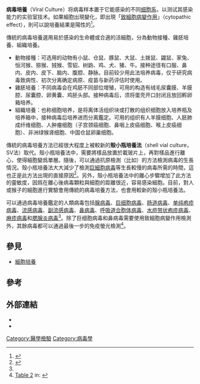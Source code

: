 '''病毒培養'''（Viral Culture）将病毒样本置于它能感染的不同[[细胞系|细胞系]]，以测试其感染能力的实验室技术。如果細胞出現變化，即出現「[[致細胞病變作用|致細胞病變作用]]」（cytopathic effect），則可以說培養結果是陽性的<ref>{{cite web|url=http://www.webmd.com/hw/health_guide_atoz/stv5474.asp|title=Viral culture|last=Curtis|first=Jeanette|author2=Caroline Rea|date=25 May 2007|work=WebMD|accessdate=2009-09-09|archive-date=2020-03-28|archive-url=https://web.archive.org/web/20200328164644/http://www.webmd.com/hw/health_guide_atoz/stv5474.asp|dead-url=no}}</ref>。

傳統的病毒培養選用易於感染的生命體或合適的活細胞，分為動物接種、雞胚培養、組織培養。
* 動物接種：可选用的动物有小鼠、仓鼠、豚鼠、大鼠、土拨鼠、鼹鼠、家兔、恒河猴、猕猴、狨猴、雪貂、树鼩、鸡、犬、猪、牛。接种途径有口服、鼻内、皮内、皮下、脑内、腹腔、静脉。目前较少用此法培养病毒，仅于研究病毒致病性、初次分离确定病原、疫苗与新药评估时使用。
* 雞胚培養：不同病毒会在鸡胚不同部位增殖，可用的构造有绒毛尿囊膜、羊膜腔、尿囊腔、卵黄囊、鸡胚头部。接种病毒后，须将蛋壳开口封闭且放回孵卵箱培养。
* 組織培養：也称细胞培养，是将离体活组织块或打散的组织细胞放入培养瓶及培养箱中，接种病毒后培养进而分离鑑定。可用的组织有人羊膜细胞、人胚肺成纤维细胞、人肿瘤细胞（子宫颈癌细胞、鼻咽上皮癌细胞、喉上皮癌细胞）、非洲绿猴肾细胞、中国仓鼠卵巢细胞。

傳統的病毒培養方法已經很大程度上被較新的'''殼小瓶培養法'''（shell vial culture，SV法）取代。殼小瓶培養法中，需要將樣品放置於載玻片上，再對樣品進行離心，使得細胞變爲單層。隨後，可以通過抗原檢測（比如{{link-en|免疫螢光|Immunofluorescence}}）的方法檢測病毒的生長情況。殼小瓶培養法大大減少了檢測[[巨細胞病毒|巨細胞病毒]]等生長較慢的病毒所需的時間，這也正是此方法出現的直接原因<ref>{{cite book|last=Storch|first=Gregory A.|author2=Bernard N. Fields |author3=David Mahan Knipe |author4=Peter M. Howley |title=Fields' Virology|editor=David Mahan Knipe, Peter M. Howley|publisher=Lippincott Williams & Wilkins|year=2007|edition=5th|volume=1|pages=3177|chapter=Diagnostic virology|isbn=0-7817-6060-7|url=https://books.google.com/?id=5O0somr0w18C&pg=RA1-PA570}}</ref>。另外，殼小瓶培養法中的離心步驟增加了此方法的靈敏度，因爲在離心後病毒顆粒與細胞的距離很近，容易感染細胞。目前，對人或猴子的細胞進行實驗會用傳統的病毒培養方法，也會用較新的殼小瓶培養法。

可以通過病毒培養鑑定的人類病毒包括[[腺病毒|腺病毒]]、[[巨细胞病毒|巨细胞病毒]]、[[肠道病毒|肠道病毒]]、[[单纯疱疹病毒|单纯疱疹病毒]]、[[流感病毒|流感病毒]]、[[副流感病毒|副流感病毒]]、[[鼻病毒|鼻病毒]]、[[呼吸道合胞体病毒|呼吸道合胞体病毒]]、[[水痘带状疱疹病毒|水痘带状疱疹病毒]]、[[麻疹病毒|麻疹病毒]]和[[腮腺炎病毒|腮腺炎病毒]]<ref name=Leland2007/>。除了巨细胞病毒和鼻病毒需要使用致細胞病變作用檢測外，其餘病毒都可以通過最後一步的免疫螢光檢測<ref name=Leland2007>[http://www.ncbi.nlm.nih.gov/pmc/articles/PMC1797634/table/t2/ Table 2] {{Wayback|url=http://www.ncbi.nlm.nih.gov/pmc/articles/PMC1797634/table/t2/ |date=20211119232540 }} in: {{cite journal |vauthors=Leland DS, Ginocchio CC |title=Role of cell culture for virus detection in the age of technology |journal=Clin. Microbiol. Rev. |volume=20 |issue=1 |pages=49–78 |date=January 2007 |pmid=17223623 |pmc=1797634 |doi=10.1128/CMR.00002-06 |url=}}</ref>。

==參見==
*[[細胞培養|細胞培養]]

==參考==
{{reflist}}

==外部連結==
* {{cite web|url=https://www.labcorp.com/wps/portal/!ut/p/c1/04_SB8K8xLLM9MSSzPy8xBz9CP0os_hACzO_QCM_IwMLXyM3AyNjMycDU2dXQwN3M6B8JG55AwMCusNB9uHXD5I3wAEcDfT9PPJzU_Uj9aPM40NdTYINPS2NDfxd3Q0MjMw9fTwtLfwNDYwN9UP0C3IjDLJMIhUB94XRqA!!/dl2/d1/L0lDU0lKSmdvS1VRIS9JSFNBQ0lpTXlDb3FiRURBSUEhIS9ZQTQ1NDUwLTVGMHN0eWp3LzdfVUU0UzFJOTMwT0VHMDAyN0lMSTk4TzEwMzEvcGxfX181MC9zcGZfQWN0aW9uTmFtZS9zcGZfQWN0aW9uTGlzdGVuZXI!/?testId=407761&spf_strutsAction=!2fshowDetail.do|title=Viral Culture, General|work=LabCorp|accessdate=2009-09-09|deadurl=yes|archiveurl=https://web.archive.org/web/20110713180916/https://www.labcorp.com/wps/portal/!ut/p/c1/04_SB8K8xLLM9MSSzPy8xBz9CP0os_hACzO_QCM_IwMLXyM3AyNjMycDU2dXQwN3M6B8JG55AwMCusNB9uHXD5I3wAEcDfT9PPJzU_Uj9aPM40NdTYINPS2NDfxd3Q0MjMw9fTwtLfwNDYwN9UP0C3IjDLJMIhUB94XRqA!!/dl2/d1/L0lDU0lKSmdvS1VRIS9JSFNBQ0lpTXlDb3FiRURBSUEhIS9ZQTQ1NDUwLTVGMHN0eWp3LzdfVUU0UzFJOTMwT0VHMDAyN0lMSTk4TzEwMzEvcGxfX181MC9zcGZfQWN0aW9uTmFtZS9zcGZfQWN0aW9uTGlzdGVuZXI!/?testId=407761&spf_strutsAction=!2fshowDetail.do|archivedate=2011-07-13}}
* {{cite web|url=http://www.lhsc.on.ca/lab/MICRO/virology/vir_cult.htm|title=Growing viruses from clinical samples.|work=London Laboratory Services Group|accessdate=2009-09-09|archive-date=2009-10-09|archive-url=https://web.archive.org/web/20091009050050/http://www.lhsc.on.ca/lab/MICRO/virology/vir_cult.htm|dead-url=no}}
{{Viruses}}

[[Category:醫學檢驗|Category:醫學檢驗]]
[[Category:病毒學|Category:病毒學]]